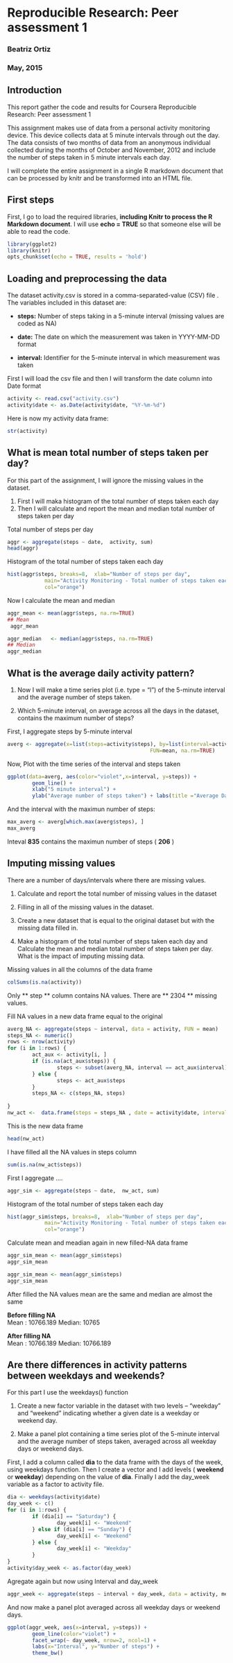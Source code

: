 
Reproducible Research: Peer assessment 1
==========================================
### Beatriz Ortiz
### May,  2015

## Introduction 

This report gather the code and results for Coursera Reproducible Research: Peer assessment 1 

This assignment makes use of data from a personal activity monitoring device. This device collects data at 5 minute intervals through out the day. The data consists of two months of data from an anonymous individual collected during the months of October and November, 2012 and include the number of steps taken in 5 minute intervals each day.

 I will complete the entire assignment in a single R markdown document that can be processed by knitr and be transformed into an HTML file.


## First steps
First, I go to load the required libraries, **including Knitr to process the R Markdown document**. I will use **echo = TRUE** so that someone else will be able to read the code. 

```r
library(ggplot2)
library(knitr)
opts_chunk$set(echo = TRUE, results = 'hold')
```


## Loading and preprocessing the data

The dataset activity.csv is stored in a comma-separated-value (CSV) file . 
The variables included in this dataset are:

- **steps:** Number of steps taking in a 5-minute interval (missing values are coded as NA)

- **date:** The date on which the measurement was taken in YYYY-MM-DD format

- **interval:** Identifier for the 5-minute interval in which measurement was taken


First I will load the csv file and then I will transform the date column into Date format
```r
activity <- read.csv("activity.csv")
activity$date <- as.Date(activity$date, "%Y-%m-%d")
```


Here is now my activity data frame:
```r
str(activity)
```


## What is mean total number of steps taken per day?

For this part of the assignment, I will ignore the missing values in the dataset.

1. First I will maka histogram of the total number of steps taken each day
2. Then I will calculate and report the mean and median total number of steps taken per day


Total number of steps per day
```r
aggr <- aggregate(steps ~ date,  activity, sum)
head(aggr)
```


Histogram of the total number of steps taken each day
```r
hist(aggr$steps, breaks=8,  xlab="Number of steps per day",  
            main="Activity Monitoring - Total number of steps taken each day", 
            col="orange")
```


Now I calculate the mean and median
```r
aggr_mean <- mean(aggr$steps, na.rm=TRUE)
## Mean 
 aggr_mean
```

```r
aggr_median   <- median(aggr$steps, na.rm=TRUE)
## Median
aggr_median
```


## What is the average daily activity pattern?

1. Now I will make a time series plot (i.e. type = "l") of the 5-minute interval and the average number of steps taken.

2. Which 5-minute interval, on average across all the days in the dataset, contains the maximum number of steps?


First, I aggregate steps by 5-minute interval
```r
averg <- aggregate(x=list(steps=activity$steps), by=list(interval=activity$interval),
                                              FUN=mean, na.rm=TRUE)
```


Now, Plot with the time series of the interval and steps taken
```r
ggplot(data=averg, aes(color="violet",x=interval, y=steps)) +
        geom_line() +
        xlab("5 minute interval") +
        ylab("Average number of steps taken") + labs(title ="Average Daily Activity Pattern")
```


And the interval with the maximun number of steps:
```r
max_averg <- averg[which.max(averg$steps), ]
max_averg
```
Inteval **835** contains the maximun number of steps ( **206** )


## Imputing missing values

There are a number of days/intervals where there are missing values. 

1. Calculate and report the total number of missing values in the dataset

2. Filling in all of the missing values in the dataset. 

3. Create a new dataset that is equal to the original dataset but with the missing data filled in.

4. Make a histogram of the total number of steps taken each day and Calculate the mean and median total number of steps taken per day. What is the impact of imputing missing data.


Missing values in all the columns of the data frame
```r
colSums(is.na(activity))
```
Only ** step ** column contains NA values. There are ** 2304 ** missing values.


Fill NA values in a new data frame equal to the original
```r
averg_NA <- aggregate(steps ~ interval, data = activity, FUN = mean)
steps_NA <- numeric()
rows <- nrow(activity)
for (i in 1:rows) {
        act_aux <- activity[i, ]
        if (is.na(act_aux$steps)) {
                steps <- subset(averg_NA, interval == act_aux$interval)$steps
        } else {
                steps <- act_aux$steps
        }
        steps_NA <- c(steps_NA, steps)
        
}
nw_act <-  data.frame(steps = steps_NA , date = activity$date, interval=activity$interval )
```


This is the new data frame
```r
head(nw_act)
````


I have filled all the NA values in steps column
```r
sum(is.na(nw_act$steps))
````


First I aggregate .... 
```r
aggr_sim <- aggregate(steps ~ date,  nw_act, sum)
````


Histogram of the total number of steps taken each day
```r
hist(aggr_sim$steps, breaks=8,  xlab="Number of steps per day",  
            main="Activity Monitoring - Total number of steps taken each day - Fill NA", 
            col="orange")
```


Calculate mean and meadian again in new filled-NA data frame
```r
aggr_sim_mean <- mean(aggr_sim$steps)
aggr_sim_mean
````


```r
aggr_sim_mean <- mean(aggr_sim$steps)
aggr_sim_mean
````
After filled the NA values mean are the same and median are almost the same

**Before filling NA**                    
Mean : 10766.189                                                                                                                        Median: 10765                             
   
**After filling NA**  
Mean : 10766.189                                                                               Median: 10766.189

## Are there differences in activity patterns between weekdays and weekends?

For this part I use the weekdays() function

1. Create a new factor variable in the dataset with two levels -- "weekday" and "weekend" indicating whether a given date is a weekday or weekend day.

2. Make a panel plot containing a time series plot  of the 5-minute interval and the average number of steps taken, averaged across all weekday days or weekend days. 


First, I add a column called **dia** to the data frame with the days of the week, using weekdays function. Then I create a vector and I add levels ( **weekend** or **weekday**) depending on the value of **dia**. Finally I add the day_week variable as a factor to activity file.
```r
dia <- weekdays(activity$date)
day_week <- c()
for (i in 1:rows) {
        if (dia[i] == "Saturday") {
                day_week[i] <- "Weekend"
        } else if (dia[i] == "Sunday") {
                day_week[i] <- "Weekend"
        } else {
                day_week[i] <- "Weekday"
        }
}
activity$day_week <- as.factor(day_week)
````


Agregate again but now using Interval and day_week
```r
aggr_week <- aggregate(steps ~ interval + day_week, data = activity, mean)
````


And now make a panel plot averaged across all weekday days or weekend days.
```r
ggplot(aggr_week, aes(x=interval, y=steps)) + 
        geom_line(color="violet") + 
        facet_wrap(~ day_week, nrow=2, ncol=1) +
        labs(x="Interval", y="Number of steps") +
        theme_bw()
```
